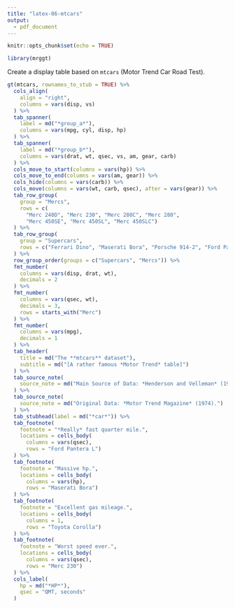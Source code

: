 ```yaml
---
title: "latex-06-mtcars"
output: 
  - pdf_document
---
```


```r
knitr::opts_chunk$set(echo = TRUE)

library(mrggt)
```

Create a display table based on `mtcars` (Motor Trend Car Road Test).

```r
gt(mtcars, rownames_to_stub = TRUE) %>%
  cols_align(
    align = "right",
    columns = vars(disp, vs)
  ) %>%
  tab_spanner(
    label = md("*group_a*"),
    columns = vars(mpg, cyl, disp, hp)
  ) %>%
  tab_spanner(
    label = md("*group_b*"),
    columns = vars(drat, wt, qsec, vs, am, gear, carb)
  ) %>%
  cols_move_to_start(columns = vars(hp)) %>%
  cols_move_to_end(columns = vars(am, gear)) %>%
  cols_hide(columns = vars(carb)) %>%
  cols_move(columns = vars(wt, carb, qsec), after = vars(gear)) %>%
  tab_row_group(
    group = "Mercs",
    rows = c(
      "Merc 240D", "Merc 230", "Merc 280C", "Merc 280",
      "Merc 450SE", "Merc 450SL", "Merc 450SLC")
  ) %>%
  tab_row_group(
    group = "Supercars",
    rows = c("Ferrari Dino", "Maserati Bora", "Porsche 914-2", "Ford Pantera L")
  ) %>%
  row_group_order(groups = c("Supercars", "Mercs")) %>%
  fmt_number(
    columns = vars(disp, drat, wt),
    decimals = 2
  ) %>%
  fmt_number(
    columns = vars(qsec, wt),
    decimals = 3,
    rows = starts_with("Merc")
  ) %>%
  fmt_number(
    columns = vars(mpg),
    decimals = 1
  ) %>%
  tab_header(
    title = md("The **mtcars** dataset"),
    subtitle = md("[A rather famous *Motor Trend* table]")
  ) %>%
  tab_source_note(
    source_note = md("Main Source of Data: *Henderson and Velleman* (1981).")
  ) %>%
  tab_source_note(
    source_note = md("Original Data: *Motor Trend Magazine* (1974).")
  ) %>%
  tab_stubhead(label = md("*car*")) %>%
  tab_footnote(
    footnote = "*Really* fast quarter mile.",
    locations = cells_body(
      columns = vars(qsec),
      rows = "Ford Pantera L")
  ) %>%
  tab_footnote(
    footnote = "Massive hp.",
    locations = cells_body(
      columns = vars(hp),
      rows = "Maserati Bora")
  ) %>%
  tab_footnote(
    footnote = "Excellent gas mileage.",
    locations = cells_body(
      columns = 1,
      rows = "Toyota Corolla")
  ) %>%
  tab_footnote(
    footnote = "Worst speed ever.",
    locations = cells_body(
      columns = vars(qsec),
      rows = "Merc 230")
  ) %>%
  cols_label(
    hp = md("*HP*"),
    qsec = "QMT, seconds"
  )
```
